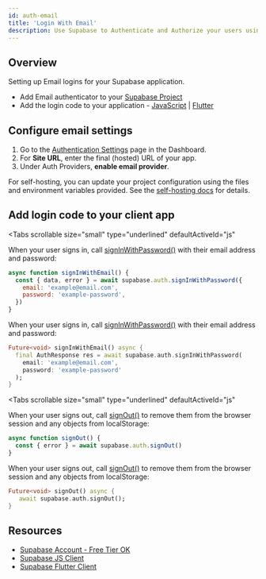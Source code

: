 ```yaml
---
id: auth-email
title: 'Login With Email'
description: Use Supabase to Authenticate and Authorize your users using email.
---
```



## Overview

Setting up Email logins for your Supabase application.

- Add Email authenticator to your [Supabase Project](https://app.supabase.com)
- Add the login code to your application - [JavaScript](https://github.com/supabase/supabase-js) | [Flutter](https://github.com/supabase/supabase-flutter)

## Configure email settings

1. Go to the [Authentication Settings](https://app.supabase.com/project/_/settings/auth) page in the Dashboard.
1. For **Site URL**, enter the final (hosted) URL of your app.
1. Under Auth Providers, **enable email provider**.

<Admonition type="info" label="Self hosting">

For self-hosting, you can update your project configuration using the files and environment variables provided.
See the [self-hosting docs](/docs/guides/hosting/overview#configuration) for details.

</Admonition>

## Add login code to your client app

<Tabs
  scrollable
  size="small"
  type="underlined"
  defaultActiveId="js"
>
<TabPanel id="js" label="JavaScript">

When your user signs in, call [signInWithPassword()](/docs/reference/javascript/auth-signinwithpassword) with their email address and password:

```js
async function signInWithEmail() {
  const { data, error } = await supabase.auth.signInWithPassword({
    email: 'example@email.com',
    password: 'example-password',
  })
}
```

</TabPanel>
<TabPanel id="dart" label="Dart">

When your user signs in, call [signInWithPassword()](/docs/reference/dart/auth-signinwithpassword) with their email address and password:

```dart
Future<void> signInWithEmail() async {
  final AuthResponse res = await supabase.auth.signInWithPassword(
    email: 'example@email.com',
    password: 'example-password'
  );
}
```

</TabPanel>
</Tabs>

<Tabs
  scrollable
  size="small"
  type="underlined"
  defaultActiveId="js"
>
<TabPanel id="js" label="JavaScript">

When your user signs out, call [signOut()](/docs/reference/javascript/auth-signout) to remove them from the browser session and any objects from localStorage:

```js
async function signOut() {
  const { error } = await supabase.auth.signOut()
}
```

</TabPanel>
<TabPanel id="dart" label="Dart">

When your user signs out, call [signOut()](/docs/reference/dart/auth-signout) to remove them from the browser session and any objects from localStorage:

```dart
Future<void> signOut() async {
   await supabase.auth.signOut();
}
```

</TabPanel>
</Tabs>

## Resources

- [Supabase Account - Free Tier OK](https://supabase.com)
- [Supabase JS Client](https://github.com/supabase/supabase-js)
- [Supabase Flutter Client](https://github.com/supabase/supabase-flutter)
